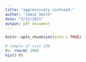 ```yaml
---
title: "aggressively confused."
author: "Jamie Smith"
date: "5/12/2021"
output: pdf_document
---
```


```r
knitr::opts_chunk$set(echo = TRUE)
```

```r
# sample of size 100
Y<- rnorm( 100)
hist( Y)
```

